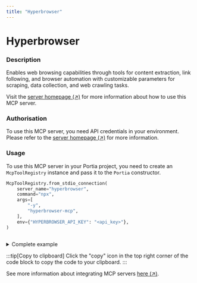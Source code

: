```yaml
---
title: "Hyperbrowser"
---
```

<!-- WARNING: This file is auto-generated by generate_tool_docs.py. Do not edit manually. -->


# Hyperbrowser

### Description

Enables web browsing capabilities through tools for content extraction, link following, and browser automation with customizable parameters for scraping, data collection, and web crawling tasks.

Visit the [server homepage (↗)](https://github.com/hyperbrowserai/mcp) for more information about how to use this MCP server.

### Authorisation

To use this MCP server, you need API credentials in your environment. Please refer to the [server homepage (↗)](https://github.com/hyperbrowserai/mcp) for more information.

### Usage

To use this MCP server in your Portia project, you need to create an `McpToolRegistry` instance and pass it to the `Portia` constructor.

```python
McpToolRegistry.from_stdio_connection(
    server_name="hyperbrowser",
    command="npx",
    args=[
        "-y",
        "hyperbrowser-mcp",
    ],
    env={"HYPERBROWSER_API_KEY": "<api_key>"},
)
                    
```

<details>
<summary>Complete example</summary>

Equip your `Portia` instance with the tools from the MCP server, in addition to the default tools from the `DefaultToolRegistry`:

```python
from portia import DefaultToolRegistry, McpToolRegistry, Portia, Config

config = Config.from_default()
tool_registry = DefaultToolRegistry(config) +  McpToolRegistry.from_stdio_connection(
    server_name="hyperbrowser",
    command="npx",
    args=[
        "-y",
        "hyperbrowser-mcp",
    ],
    env={"HYPERBROWSER_API_KEY": "<api_key>"},
)
                    

portia = Portia(config=config, tools=tool_registry)
```

</details>

:::tip[Copy to clipboard]
Click the "copy" icon in the top right corner of the code block to copy the code to your clipboard.
:::

See more information about integrating MCP servers [here (↗)](/mcp-servers).

